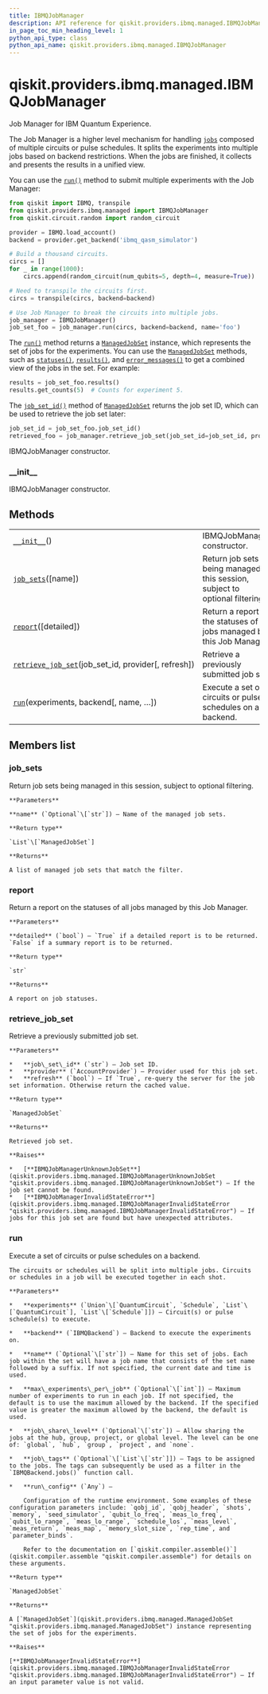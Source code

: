 ```yaml
---
title: IBMQJobManager
description: API reference for qiskit.providers.ibmq.managed.IBMQJobManager
in_page_toc_min_heading_level: 1
python_api_type: class
python_api_name: qiskit.providers.ibmq.managed.IBMQJobManager
---
```


# qiskit.providers.ibmq.managed.IBMQJobManager

<Class id="qiskit.providers.ibmq.managed.IBMQJobManager" isDedicatedPage={true} github="https://github.com/qiskit/qiskit-ibmq-provider/tree/stable/0.14/qiskit/providers/ibmq/managed/ibmqjobmanager.py" signature="IBMQJobManager" modifiers="class">
  Job Manager for IBM Quantum Experience.

  The Job Manager is a higher level mechanism for handling [`jobs`](qiskit.providers.ibmq.job.IBMQJob "qiskit.providers.ibmq.job.IBMQJob") composed of multiple circuits or pulse schedules. It splits the experiments into multiple jobs based on backend restrictions. When the jobs are finished, it collects and presents the results in a unified view.

  You can use the [`run()`](#qiskit.providers.ibmq.managed.IBMQJobManager.run "qiskit.providers.ibmq.managed.IBMQJobManager.run") method to submit multiple experiments with the Job Manager:

  ```python
  from qiskit import IBMQ, transpile
  from qiskit.providers.ibmq.managed import IBMQJobManager
  from qiskit.circuit.random import random_circuit

  provider = IBMQ.load_account()
  backend = provider.get_backend('ibmq_qasm_simulator')

  # Build a thousand circuits.
  circs = []
  for _ in range(1000):
      circs.append(random_circuit(num_qubits=5, depth=4, measure=True))

  # Need to transpile the circuits first.
  circs = transpile(circs, backend=backend)

  # Use Job Manager to break the circuits into multiple jobs.
  job_manager = IBMQJobManager()
  job_set_foo = job_manager.run(circs, backend=backend, name='foo')
  ```

  The [`run()`](#qiskit.providers.ibmq.managed.IBMQJobManager.run "qiskit.providers.ibmq.managed.IBMQJobManager.run") method returns a [`ManagedJobSet`](qiskit.providers.ibmq.managed.ManagedJobSet "qiskit.providers.ibmq.managed.ManagedJobSet") instance, which represents the set of jobs for the experiments. You can use the [`ManagedJobSet`](qiskit.providers.ibmq.managed.ManagedJobSet "qiskit.providers.ibmq.managed.ManagedJobSet") methods, such as [`statuses()`](qiskit.providers.ibmq.managed.ManagedJobSet#statuses "qiskit.providers.ibmq.managed.ManagedJobSet.statuses"), [`results()`](qiskit.providers.ibmq.managed.ManagedJobSet#results "qiskit.providers.ibmq.managed.ManagedJobSet.results"), and [`error_messages()`](qiskit.providers.ibmq.managed.ManagedJobSet#error_messages "qiskit.providers.ibmq.managed.ManagedJobSet.error_messages") to get a combined view of the jobs in the set. For example:

  ```python
  results = job_set_foo.results()
  results.get_counts(5)  # Counts for experiment 5.
  ```

  The [`job_set_id()`](qiskit.providers.ibmq.managed.ManagedJobSet#job_set_id "qiskit.providers.ibmq.managed.ManagedJobSet.job_set_id") method of [`ManagedJobSet`](qiskit.providers.ibmq.managed.ManagedJobSet "qiskit.providers.ibmq.managed.ManagedJobSet") returns the job set ID, which can be used to retrieve the job set later:

  ```python
  job_set_id = job_set_foo.job_set_id()
  retrieved_foo = job_manager.retrieve_job_set(job_set_id=job_set_id, provider=provider)
  ```

  IBMQJobManager constructor.

  ### \_\_init\_\_

  <Function id="qiskit.providers.ibmq.managed.IBMQJobManager.__init__" signature="__init__()">
    IBMQJobManager constructor.
  </Function>

  ## Methods

  |                                                                                                                                                                                          |                                                                               |
  | ---------------------------------------------------------------------------------------------------------------------------------------------------------------------------------------- | ----------------------------------------------------------------------------- |
  | [`__init__`](#qiskit.providers.ibmq.managed.IBMQJobManager.__init__ "qiskit.providers.ibmq.managed.IBMQJobManager.__init__")()                                                           | IBMQJobManager constructor.                                                   |
  | [`job_sets`](#qiskit.providers.ibmq.managed.IBMQJobManager.job_sets "qiskit.providers.ibmq.managed.IBMQJobManager.job_sets")(\[name])                                                    | Return job sets being managed in this session, subject to optional filtering. |
  | [`report`](#qiskit.providers.ibmq.managed.IBMQJobManager.report "qiskit.providers.ibmq.managed.IBMQJobManager.report")(\[detailed])                                                      | Return a report on the statuses of all jobs managed by this Job Manager.      |
  | [`retrieve_job_set`](#qiskit.providers.ibmq.managed.IBMQJobManager.retrieve_job_set "qiskit.providers.ibmq.managed.IBMQJobManager.retrieve_job_set")(job\_set\_id, provider\[, refresh]) | Retrieve a previously submitted job set.                                      |
  | [`run`](#qiskit.providers.ibmq.managed.IBMQJobManager.run "qiskit.providers.ibmq.managed.IBMQJobManager.run")(experiments, backend\[, name, …])                                          | Execute a set of circuits or pulse schedules on a backend.                    |

  ## Members list

  ### job\_sets

  <Function id="qiskit.providers.ibmq.managed.IBMQJobManager.job_sets" signature="job_sets(name=None)">
    Return job sets being managed in this session, subject to optional filtering.

    **Parameters**

    **name** (`Optional`\[`str`]) – Name of the managed job sets.

    **Return type**

    `List`\[`ManagedJobSet`]

    **Returns**

    A list of managed job sets that match the filter.
  </Function>

  ### report

  <Function id="qiskit.providers.ibmq.managed.IBMQJobManager.report" signature="report(detailed=True)">
    Return a report on the statuses of all jobs managed by this Job Manager.

    **Parameters**

    **detailed** (`bool`) – `True` if a detailed report is to be returned. `False` if a summary report is to be returned.

    **Return type**

    `str`

    **Returns**

    A report on job statuses.
  </Function>

  ### retrieve\_job\_set

  <Function id="qiskit.providers.ibmq.managed.IBMQJobManager.retrieve_job_set" signature="retrieve_job_set(job_set_id, provider, refresh=False)">
    Retrieve a previously submitted job set.

    **Parameters**

    *   **job\_set\_id** (`str`) – Job set ID.
    *   **provider** (`AccountProvider`) – Provider used for this job set.
    *   **refresh** (`bool`) – If `True`, re-query the server for the job set information. Otherwise return the cached value.

    **Return type**

    `ManagedJobSet`

    **Returns**

    Retrieved job set.

    **Raises**

    *   [**IBMQJobManagerUnknownJobSet**](qiskit.providers.ibmq.managed.IBMQJobManagerUnknownJobSet "qiskit.providers.ibmq.managed.IBMQJobManagerUnknownJobSet") – If the job set cannot be found.
    *   [**IBMQJobManagerInvalidStateError**](qiskit.providers.ibmq.managed.IBMQJobManagerInvalidStateError "qiskit.providers.ibmq.managed.IBMQJobManagerInvalidStateError") – If jobs for this job set are found but have unexpected attributes.
  </Function>

  ### run

  <Function id="qiskit.providers.ibmq.managed.IBMQJobManager.run" signature="run(experiments, backend, name=None, max_experiments_per_job=None, job_share_level=None, job_tags=None, **run_config)">
    Execute a set of circuits or pulse schedules on a backend.

    The circuits or schedules will be split into multiple jobs. Circuits or schedules in a job will be executed together in each shot.

    **Parameters**

    *   **experiments** (`Union`\[`QuantumCircuit`, `Schedule`, `List`\[`QuantumCircuit`], `List`\[`Schedule`]]) – Circuit(s) or pulse schedule(s) to execute.

    *   **backend** (`IBMQBackend`) – Backend to execute the experiments on.

    *   **name** (`Optional`\[`str`]) – Name for this set of jobs. Each job within the set will have a job name that consists of the set name followed by a suffix. If not specified, the current date and time is used.

    *   **max\_experiments\_per\_job** (`Optional`\[`int`]) – Maximum number of experiments to run in each job. If not specified, the default is to use the maximum allowed by the backend. If the specified value is greater the maximum allowed by the backend, the default is used.

    *   **job\_share\_level** (`Optional`\[`str`]) – Allow sharing the jobs at the hub, group, project, or global level. The level can be one of: `global`, `hub`, `group`, `project`, and `none`.

    *   **job\_tags** (`Optional`\[`List`\[`str`]]) – Tags to be assigned to the jobs. The tags can subsequently be used as a filter in the `IBMQBackend.jobs()` function call.

    *   **run\_config** (`Any`) –

        Configuration of the runtime environment. Some examples of these configuration parameters include: `qobj_id`, `qobj_header`, `shots`, `memory`, `seed_simulator`, `qubit_lo_freq`, `meas_lo_freq`, `qubit_lo_range`, `meas_lo_range`, `schedule_los`, `meas_level`, `meas_return`, `meas_map`, `memory_slot_size`, `rep_time`, and `parameter_binds`.

        Refer to the documentation on [`qiskit.compiler.assemble()`](qiskit.compiler.assemble "qiskit.compiler.assemble") for details on these arguments.

    **Return type**

    `ManagedJobSet`

    **Returns**

    A [`ManagedJobSet`](qiskit.providers.ibmq.managed.ManagedJobSet "qiskit.providers.ibmq.managed.ManagedJobSet") instance representing the set of jobs for the experiments.

    **Raises**

    [**IBMQJobManagerInvalidStateError**](qiskit.providers.ibmq.managed.IBMQJobManagerInvalidStateError "qiskit.providers.ibmq.managed.IBMQJobManagerInvalidStateError") – If an input parameter value is not valid.
  </Function>
</Class>

